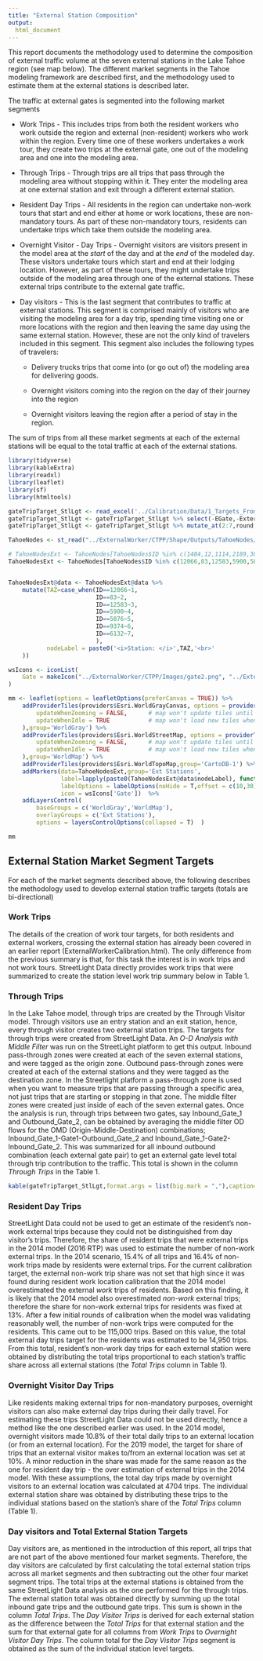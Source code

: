 ```yaml
---
title: "External Station Composition"
output: 
  html_document
---
```


This report documents the methodology used to determine the composition of external traffic volume at the seven external stations in the Lake Tahoe region (see map below). The different market segments in the Tahoe modeling framework are described first, and the methodology used to estimate them at the external stations is described later.

The traffic at external gates is segmented into the following market segments

+ Work Trips - This includes trips from both the resident workers who work outside the region and external (non-resident) workers who work within the region. Every time one of these workers undertakes a work tour, they create two trips at the external gate, one out of the modeling area and one into the modeling area.

+ Through Trips - Through trips are all trips that pass through the modeling area without stopping within it. They enter the modeling area at one external station and exit through a different external station.

+ Resident Day Trips - All residents in the region can undertake non-work tours that start and end either at home or work locations, these are non-mandatory tours. As part of these non-mandatory tours, residents can undertake trips which take them outside the modeling area.

+ Overnight Visitor - Day Trips - Overnight visitors are visitors present in the model area at the *start* of the day and at the *end* of the modeled day. These visitors undertake tours which start and end at their lodging location. However, as part of these tours, they might undertake trips outside of the modeling area through one of the external stations. These external trips contribute to the external gate traffic.

+ Day visitors - This is the last segment that contributes to traffic at external stations. This segment is comprised mainly of visitors who are visiting the modeling area for a day trip, spending time visiting one or more locations with the region and then leaving the same day using the same external station. However, these are not the only kind of travelers included in this segment. This segment also includes the following types of travelers:

    + Delivery trucks trips that come into (or go out of) the modeling area for delivering goods.

    + Overnight visitors coming into the region on the day of their journey into the region
    
    + Overnight visitors leaving the region after a period of stay in the region.

The sum of trips from all these market segments at each of the external stations will be equal to the total traffic at each of the external stations.

```r
library(tidyverse)
library(kableExtra)
library(readxl)
library(leaflet)
library(sf)
library(htmltools)

gateTripTarget_StlLgt <- read_excel('../Calibration/Data/1_Targets_FromStreetlightData.xlsx','Aggregate_Calculation','A3:I11')
gateTripTarget_StlLgt <- gateTripTarget_StlLgt %>% select(-EGate,-ExternalGate)
gateTripTarget_StlLgt <- gateTripTarget_StlLgt %>% mutate_at(2:7,round,0)

TahoeNodes <- st_read("../ExternalWorker/CTPP/Shape/Outputs/TahoeNodes/TahoeNodes.shp") %>%  as('Spatial')

# TahoeNodesExt <- TahoeNodes[TahoeNodes$ID %in% c(1484,12,1114,2189,3844,2182,1797),]
TahoeNodesExt <- TahoeNodes[TahoeNodes$ID %in% c(12066,83,12583,5900,5876,9374,6132),]


TahoeNodesExt@data <- TahoeNodesExt@data %>% 
    mutate(TAZ=case_when(ID==12066~1,
                         ID==83~2,
                         ID==12583~3,
                         ID==5900~4,
                         ID==5876~5,
                         ID==9374~6,
                         ID==6132~7,
                         ),
           nodeLabel = paste0('<i>Station: </i>',TAZ,'<br>'
    ))

wsIcons <- iconList(
    Gate = makeIcon("../ExternalWorker/CTPP/Images/gate2.png", "../ExternalWorker/CTPP/Images/gate.png", 20, 20)
)

mm <- leaflet(options = leafletOptions(preferCanvas = TRUE)) %>% 
    addProviderTiles(providers$Esri.WorldGrayCanvas, options = providerTileOptions(
        updateWhenZooming = FALSE,      # map won't update tiles until zoom is done
        updateWhenIdle = TRUE           # map won't load new tiles when panning
    ),group='WorldGray') %>% 
    addProviderTiles(providers$Esri.WorldStreetMap, options = providerTileOptions(
        updateWhenZooming = FALSE,      # map won't update tiles until zoom is done
        updateWhenIdle = TRUE           # map won't load new tiles when panning
    ),group='WorldMap') %>% 
    addProviderTiles(providers$Esri.WorldTopoMap,group='CartoDB-1') %>% 
    addMarkers(data=TahoeNodesExt,group='Ext Stations',
               label=lapply(paste0(TahoeNodesExt@data$nodeLabel), function(x) HTML(x)),
               labelOptions = labelOptions(noHide = T,offset = c(10,30)),
               icon = wsIcons['Gate'])  %>% 
    addLayersControl(
        baseGroups = c('WorldGray','WorldMap'),
        overlayGroups = c('Ext Stations'),
        options = layersControlOptions(collapsed = T)  )
```

```r
mm

```

## External Station Market Segment Targets

For each of the market segments described above, the following describes the methodology used to develop external station  traffic targets (totals are bi-directional) 


### Work Trips

The details of the creation of work tour targets, for both residents and external workers, crossing the external station has already been covered in an earlier report (ExternalWorkerCalibration.html). The only difference from the previous summary is that, for this task the interest is in work trips and not work tours. StreetLight Data directly provides work trips that were summarized to create the station level work trip summary below in Table 1.

### Through Trips

In the Lake Tahoe model, through trips are created by the Through Visitor model. Through visitors use an entry station and an exit station, hence, every through visitor creates two external station trips. The targets for through trips were created from StreetLight Data. An *O-D Analysis with Middle Filter* was run on the StreetLight platform to get this output. Inbound pass-through zones were created at each of the seven external stations, and were tagged as the origin zone. Outbound pass-through zones were created at each of the external stations and they were tagged as the destination zone. In the Streetlight platform a pass-through zone is used when you want to measure trips that are passing through a specific area, not just trips that are starting or stopping in that zone. The middle filter zones were created just inside of each of the seven external gates. Once the analysis is run, through trips between two gates, say Inbound_Gate_1 and Outbound_Gate_2, can be obtained by averaging the middle filter OD flows for the OMD (Origin-Middle-Destination) combinations; Inbound_Gate_1-Gate1-Outbound_Gate_2 and Inbound_Gate_1-Gate2-Inbound_Gate_2. This was summarized for all inbound outbound combination (each external gate pair) to get an external gate level total through trip contribution to the traffic. This total is shown in the column *Through Trips* in the Table 1.

```r
kable(gateTripTarget_StlLgt,format.args = list(big.mark = ","),caption='Table 1: Trips Crossing the External Station',align=c('l',rep('r',6))) %>% kable_styling(bootstrap_options = c("striped", "hover", "condensed", "responsive"))
```

### Resident Day Trips

StreetLight Data could not be used to get an estimate of the resident’s non-work external trips because they could not be distinguished from day visitor’s trips. Therefore, the share of resident trips that were external trips in the 2014 model (2016 RTP) was used to estimate the number of non-work external trips. In the 2014 scenario, 15.4% of all trips and 16.4% of non-work trips made by residents were external trips. For the current calibration target, the external non-work trip share was not set that high since it was found during resident work location calibration that the 2014 model overestimated the external *work* trips of residents. Based on this finding, it is likely that the 2014 model also overestimated *non-work* external trips; therefore the share for non-work external trips for residents was fixed at 13%. After a few initial rounds of calibration when the model was validating reasonably well, the number of non-work trips were computed for the residents. This came out to be 115,000 trips. Based on this value, the total external day trips target for the residents was estimated to be 14,950 trips. From this total, resident’s non-work day trips for each external station were obtained by distributing the total trips proportional to each station’s traffic share across all external stations (the *Total Trips* column in Table 1).

### Overnight Visitor Day Trips

Like residents making external trips for non-mandatory purposes, overnight visitors can also make external day trips during their daily travel. For estimating these trips StreetLight Data could not be used directly, hence  a method like the one described earlier was used. In the 2014 model, overnight visitors made 10.8% of their total daily trips to an external location (or from an external location). For the 2019 model, the target for share of trips that an external visitor makes to/from an external location was set at 10%. A minor reduction in the share was made for the same reason as the one for resident day trip - the over estimation of external trips in the 2014 model. With these assumptions, the total day trips made by overnight visitors to an external location was calculated at 4704 trips. The individual external station share was obtained by distributing these trips to the individual stations based on the station’s share of the *Total Trips* column (Table 1).

### Day visitors and Total External Station Targets

Day visitors are, as mentioned in the introduction of this report, all trips that are not part of the above mentioned four market segments. Therefore, the day visitors are calculated by first calculating the total external station trips  across all market segments and then subtracting out the other four market segment trips. The total trips at the external stations is obtained from the same StreetLight Data analysis as the one performed for the through trips. The external station total was obtained directly by summing up the total inbound gate trips and the outbound gate trips. This sum is shown in the column *Total Trips*. The *Day Visitor Trips* is derived for each external station as the difference between the *Total Trips* for that external station and the sum for that external gate for all columns from *Work Trips* to *Overnight Visitor Day Trips*. The column total for the *Day Visitor Trips* segment is obtained as the sum of the individual station level targets.



